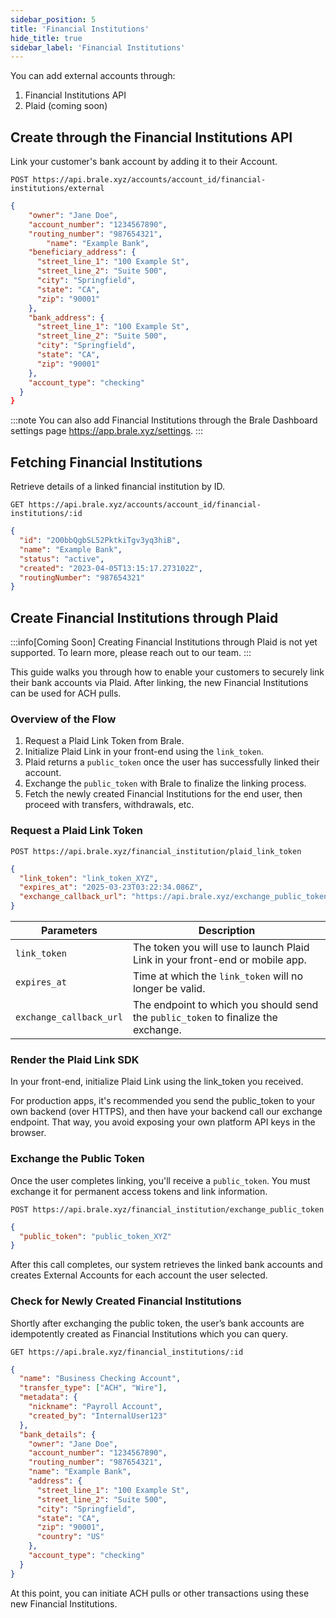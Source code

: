 ```yaml
---
sidebar_position: 5
title: 'Financial Institutions'
hide_title: true
sidebar_label: 'Financial Institutions'
---
```


<Intro
  heading="Financial Institutions"
  subheading="Financial Institutions represent your customer's financial accounts (bank accounts) that can be used to withdraw or receive funds."
/>

You can add external accounts through:

1. Financial Institutions API
2. Plaid (coming soon)

## Create through the Financial Institutions API

Link your customer's bank account by adding it to their Account.

```
POST https://api.brale.xyz/accounts/account_id/financial-institutions/external
```

```json title="Request" showLineNumbers
{
    "owner": "Jane Doe",
    "account_number": "1234567890",
    "routing_number": "987654321",
		"name": "Example Bank",
  	"beneficiary_address": {
      "street_line_1": "100 Example St",
      "street_line_2": "Suite 500",
      "city": "Springfield",
      "state": "CA",
      "zip": "90001"
    },
    "bank_address": {
      "street_line_1": "100 Example St",
      "street_line_2": "Suite 500",
      "city": "Springfield",
      "state": "CA",
      "zip": "90001"
    },
    "account_type": "checking"
  }
}
```

:::note
You can also add Financial Institutions through the Brale Dashboard settings page https://app.brale.xyz/settings.
:::

## Fetching Financial Institutions

Retrieve details of a linked financial institution by ID.

```
GET https://api.brale.xyz/accounts/account_id/financial-institutions/:id
```

```json title="Response" showLineNumbers
{
  "id": "2O0bbQgbSL52PktkiTgv3yq3hiB",
  "name": "Example Bank",
  "status": "active",
  "created": "2023-04-05T13:15:17.273102Z",
  "routingNumber": "987654321"
}
```

## Create Financial Institutions through Plaid

:::info[Coming Soon]
Creating Financial Institutions through Plaid is not yet supported. To learn more, please reach out to our team.
:::

This guide walks you through how to enable your customers to securely link their bank accounts via Plaid. After linking, the new Financial Institutions can be used for ACH pulls.

### Overview of the Flow

1. Request a Plaid Link Token from Brale.
2. Initialize Plaid Link in your front-end using the `link_token`.
3. Plaid returns a `public_token` once the user has successfully linked their account.
4. Exchange the `public_token` with Brale to finalize the linking process.
5. Fetch the newly created Financial Institutions for the end user, then proceed with transfers, withdrawals, etc.

### Request a Plaid Link Token

```
POST https://api.brale.xyz/financial_institution/plaid_link_token
```

```json title="Response" showLineNumbers
{
  "link_token": "link_token_XYZ",
  "expires_at": "2025-03-23T03:22:34.086Z",
  "exchange_callback_url": "https://api.brale.xyz/exchange_public_token/{unique-id}"
}
```

| Parameters              | Description                                                                        |
| ----------------------- | ---------------------------------------------------------------------------------- |
| `link_token`            | The token you will use to launch Plaid Link in your front-end or mobile app.       |
| `expires_at`            | Time at which the `link_token` will no longer be valid.                            |
| `exchange_callback_url` | The endpoint to which you should send the `public_token` to finalize the exchange. |

### Render the Plaid Link SDK

In your front-end, initialize Plaid Link using the link_token you received.

For production apps, it's recommended you send the public_token to your own backend (over HTTPS), and then have your backend call our exchange endpoint. That way, you avoid exposing your own platform API keys in the browser.

### Exchange the Public Token

Once the user completes linking, you'll receive a `public_token`. You must exchange it for permanent access tokens and link information.

```
POST https://api.brale.xyz/financial_institution/exchange_public_token
```

```json title="Request" showLineNumbers
{
  "public_token": "public_token_XYZ"
}
```

After this call completes, our system retrieves the linked bank accounts and creates External Accounts for each account the user selected.

### Check for Newly Created Financial Institutions

Shortly after exchanging the public token, the user’s bank accounts are idempotently created as Financial Institutions which you can query.

```
GET https://api.brale.xyz/financial_institutions/:id
```

```json title="Response" showLineNumbers
{
  "name": "Business Checking Account",
  "transfer_type": ["ACH", "Wire"],
  "metadata": {
    "nickname": "Payroll Account",
    "created_by": "InternalUser123"
  },
  "bank_details": {
    "owner": "Jane Doe",
    "account_number": "1234567890",
    "routing_number": "987654321",
    "name": "Example Bank",
    "address": {
      "street_line_1": "100 Example St",
      "street_line_2": "Suite 500",
      "city": "Springfield",
      "state": "CA",
      "zip": "90001",
      "country": "US"
    },
    "account_type": "checking"
  }
}
```

At this point, you can initiate ACH pulls or other transactions using these new Financial Institutions.
